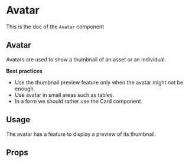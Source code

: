 <!--- Avatar.stories.mdx --->


<Meta title="Design System/Atoms/Avatar" component={Avatar} />

# Avatar

This is the doc of the `Avatar` component

## Avatar

Avatars are used to show a thumbnail of an asset or an individual. 

**Best practices**

- Use the thumbnail preview feature only when the avatar might not be enough.
- Use avatar in small areas such as tables.
- In a form we should rather use the Card component.

## Usage

The avatar has a feature to display a preview of its thumbnail. 

<Canvas>
  <Story name="base">
    <Box padding={11}>
      <Avatar src="https://avatars.githubusercontent.com/u/3874873?v=4" alt="marvin frachet" preview />
    </Box>
  </Story>
</Canvas>

## Props

<ArgsTable of={Avatar} />